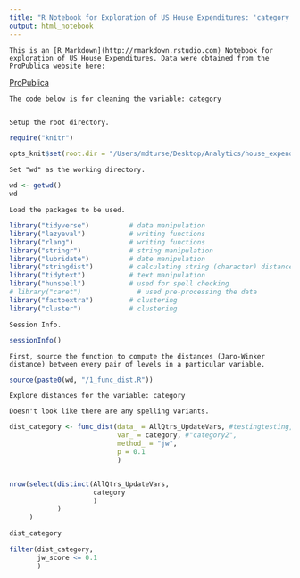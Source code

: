 ```yaml
---
title: "R Notebook for Exploration of US House Expenditures: 'category' variable"
output: html_notebook
---
```

  
    
    This is an [R Markdown](http://rmarkdown.rstudio.com) Notebook for exploration of US House Expenditures. Data were obtained from the ProPublica website here:  
[ProPublica](https://projects.propublica.org/represent/expenditures)  
  
    
    The code below is for cleaning the variable: category
  
    
    Setup the root directory.
```r

require("knitr")

opts_knit$set(root.dir = "/Users/mdturse/Desktop/Analytics/house_expenditures/supermdat_general_exploration")

```
  
    
    Set "wd" as the working directory.
```r

wd <- getwd()
wd

```
  
    
    Load the packages to be used.
```r

library("tidyverse")          # data manipulation
library("lazyeval")           # writing functions
library("rlang")              # writing functions
library("stringr")            # string manipulation
library("lubridate")          # date manipulation
library("stringdist")         # calculating string (character) distances
library("tidytext")           # text manipulation
library("hunspell")           # used for spell checking
# library("caret")              # used pre-processing the data
library("factoextra")         # clustering
library("cluster")            # clustering

```
  
    
    Session Info.
```r

sessionInfo()

```
  
    
    First, source the function to compute the distances (Jaro-Winker distance) between every pair of levels in a particular variable.
```r

source(paste0(wd, "/1_func_dist.R"))

```
  
    
    Explore distances for the variable: category  
      
    Doesn't look like there are any spelling variants.
```r

dist_category <- func_dist(data_ = AllQtrs_UpdateVars, #testingtesting,
                           var_ = category, #"category2",
                           method_ = "jw",
                           p = 0.1
                           )


nrow(select(distinct(AllQtrs_UpdateVars,
                     category
                     )
            )
     )

dist_category

filter(dist_category,
       jw_score <= 0.1
       )

```


